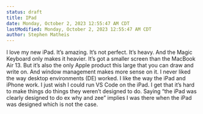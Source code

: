 ```yaml
---
status: draft
title: IPad
date: Monday, October 2, 2023 12:55:47 AM CDT
lastModified: Monday, October 2, 2023 12:55:47 AM CDT
author: Stephen Matheis
---
```


I love my new iPad. It’s amazing. It’s not perfect. It’s heavy. And the Magic Keyboard only makes it heavier. It’s got a smaller screen than the MacBook Air 13. But it’s also the only Apple product this large that you can draw and write on. And window management makes more sense on it. I never liked the way desktop environments (DE) worked. I like the way the iPad and iPhone work. I just wish I could run VS Code on the iPad. I get that it’s hard to make things do things they weren’t designed to do. Saying “the iPad was clearly designed to do ex why and zee” implies I was there when the iPad was designed which is not the case. 





